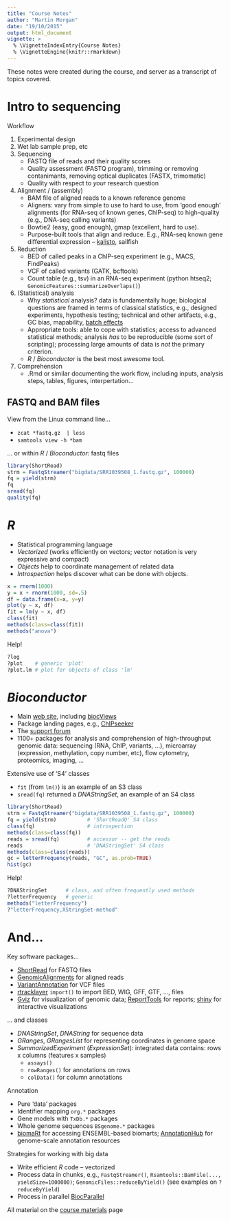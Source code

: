 ```yaml
---
title: "Course Notes"
author: "Martin Morgan"
date: "19/10/2015"
output: html_document
vignette: >
  % \VignetteIndexEntry{Course Notes}
  % \VignetteEngine{knitr::rmarkdown}
---
```


These notes were created during the course, and server as a transcript
of topics covered.

# Intro to sequencing

Workflow

1. Experimental design
2. Wet lab sample prep, etc
3. Sequencing
    - FASTQ file of reads and their quality scores
    - Quality assessment (FASTQ program), trimming or 
      removing contanimants, removing optical duplicates
      (FASTX, trimomatic)
    - Quality with respect to _your_ research question
4. Alignment / (assembly)
    - BAM file of aligned reads to a known reference genome
    - Aligners: vary from simple to use to hard to use, from
      'good enough' alignments (for RNA-seq of known genes,
      ChIP-seq) to high-quality (e.g., DNA-seq calling
      variants)
    - Bowtie2 (easy, good enough), gmap (excellent, hard
      to use).
    - Purpose-built tools that align and reduce. E.g., 
      RNA-seq known gene differential expression --
      [kalisto][], sailfish
5. Reduction
    - BED of called peaks in a ChIP-seq experiment
      (e.g., MACS, FindPeaks)
    - VCF of called variants (GATK, bcftools)
    - Count table (e.g., tsv) in an RNA-seq experiment
      (python htseq2; 
      `GenomicFeatures::summarizeOverlaps()`)
6. (Statistical) analysis
    - Why _statistical_ analysis? data is fundamentally 
      huge; biological questions are framed in terms of
      classical statistics, e.g., designed experiments,
      hypothesis testing; technical and other artifacts,
      e.g., GC bias, mapability, [batch effects][]
    - Appropriate tools: able to cope with statistics; 
      access to advanced statistical methods; 
      analysis _has_ to be reproducible (some sort of 
      scripting); processing large amounts of data is _not_
      the primary criterion.
    - _R_ / _Bioconductor_ is the best most awesome tool.
7. Comprehension
    - .Rmd or similar documenting the work flow, including
      inputs, analysis steps, tables, figures,
      interpertation...

## FASTQ and BAM files

View from the Linux command line...

- `zcat *fastq.gz  | less`
- `samtools view -h *bam`

... or within _R_ / _Bioconductor_: fastq files

```r
library(ShortRead)
strm = FastqStreamer("bigdata/SRR1039508_1.fastq.gz", 100000)
fq = yield(strm)
fq
sread(fq)
quality(fq)
```

# _R_

- Statistical programming language
- _Vectorized_ (works efficiently on vectors; vector
  notation is very expressive and compact)
- _Objects_ help to coordinate management of related
  data
- _Introspection_ helps discover what can be done with
  objects.

```r
x = rnorm(1000)
y = x + rnorm(1000, sd=.5)
df = data.frame(x=x, y=y)
plot(y ~ x, df)
fit = lm(y ~ x, df)
class(fit)
methods(class=class(fit))
methods("anova")
```

Help!

```r
?log
?plot    # generic 'plot'
?plot.lm # plot for objects of class 'lm'
```

# _Bioconductor_

- Main [web site][], including [biocViews][]
- Package landing pages, e.g., [ChIPseeker][]
- The [support forum][]
- 1100+ packages for analysis and comprehension of
  high-throughput genomic data: sequencing (RNA, ChIP, 
  variants, ...), microarray (expression, methylation,
  copy number, etc), flow cytometry, proteomics, 
  imaging, ...

Extensive use of 'S4' classes

- `fit` (from `lm()`) is an example of an S3 class
- `sread(fq)` returned a _DNAStringSet_, an example of an
  S4 class

```r
library(ShortRead)
strm = FastqStreamer("bigdata/SRR1039508_1.fastq.gz", 100000)
fq = yield(strm)          # 'ShortReadQ' S4 class
class(fq)                 # introspection
methods(class=class(fq))  
reads = sread(fq)         # accessor -- get the reads
reads                     # 'DNAStringSet' S4 class
methods(class=class(reads))
gc = letterFrequency(reads, "GC", as.prob=TRUE)
hist(gc)
```

Help!

```r
?DNAStringSet      # class, and often frequently used methods
?letterFrequency   # generic
methods("letterFrequency")
?"letterFrequency,XStringSet-method"
```

# And...

Key software packages...

- [ShortRead][] for FASTQ files
- [GenomicAlignments][] for aligned reads
- [VariantAnnotation][] for VCF files
- [rtracklayer][] `import()` to import BED, WIG, GFF, GTF, 
  ..., files
- [Gviz][] for visualization of genomic data; 
  [ReportTools][] for reports;
  [shiny][] for interactive visualizations
  
... and classes

- _DNAStringSet_, _DNAString_ for sequence data
- _GRanges_, _GRangesList_ for representing coordinates
  in genome space
- _SummarizedExperiment_ (_ExpressionSet_): integrated
  data contains: rows x columns (features x samples)
    - `assays()`
    - `rowRanges()` for annotations on rows
    - `colData()` for column annotations

Annotation

- Pure 'data' packages
- Identifier mapping `org.*` packages
- Gene models with `TxDb.*` packages
- Whole genome sequences `BSgenome.*` packages
- [biomaRt][] for accessing ENSEMBL-based biomarts;
  [AnnotationHub][] for genome-scale annotation resources

Strategies for working with big data

- Write efficient _R_ code -- vectorized
- Process data in chunks, e.g., `FastqStreamer()`,
  `Rsamtools::BamFile(..., yieldSize=1000000)`;
  `GenomicFiles::reduceByYield()` (see examples on 
  `?reduceByYield`)
- Process in parallel [BiocParallel][]

All material on the [course materials][] page

[AnnotationHub]: http://bioconductor.org/packages/AnnotationHub
[BiocParallel]: http://bioconductor.org/packages/BiocParallel
[ChIPseeker]: http://bioconductor.org/packages/ChIPseeker
[GenomicAlignments]: http://bioconductor.org/packages/GenomicAlignments
[Gviz]: http://bioconductor.org/packages/Gviz
[ReportTools]: http://bioconductor.org/packages/ReportingTools
[ShortRead]: http://bioconductor.org/packages/ShortRead
[VariantAnnotation]: http://bioconductor.org/packages/VariantAnnotation
[biomaRt]: http://bioconductor.org/packages/biomaRt
[rtracklayer]: http://bioconductor.org/packages/rtracklayer
[shiny]: https://cran.r-project.org/package=shiny

[support forum]: https://support.bioconductor.org
[batch effects]: https://github.com/Bioconductor/BiocUruguay2015/blob/master/vignettes/our_figures/nrg2825-f2.jpg
[biocViews]: http://bioconductor.org/packages/release/
[course materials]: http://bioconductor.org/help/course-materials
[kalisto]: http://pachterlab.github.io/kallisto/
[web site]: http://bioconductor.org










